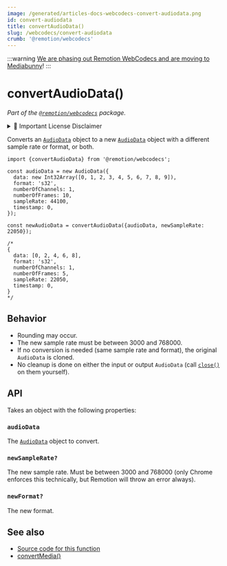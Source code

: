 ```yaml
---
image: /generated/articles-docs-webcodecs-convert-audiodata.png
id: convert-audiodata
title: convertAudioData()
slug: /webcodecs/convert-audiodata
crumb: '@remotion/webcodecs'
---
```


:::warning
[We are phasing out Remotion WebCodecs and are moving to Mediabunny](/blog/mediabunny)!
:::

# convertAudioData()<AvailableFrom v="4.0.288"/>

_Part of the [`@remotion/webcodecs`](/docs/webcodecs) package._


<details>
  <summary>💼 Important License Disclaimer</summary>
  <LicenseDisclaimer />
</details>

Converts an [`AudioData`](https://developer.mozilla.org/en-US/docs/Web/API/AudioData) object to a new [`AudioData`](https://developer.mozilla.org/en-US/docs/Web/API/AudioData) object with a different sample rate or format, or both.

```tsx twoslash title="Converting an audio data"
import {convertAudioData} from '@remotion/webcodecs';

const audioData = new AudioData({
  data: new Int32Array([0, 1, 2, 3, 4, 5, 6, 7, 8, 9]),
  format: 's32',
  numberOfChannels: 1,
  numberOfFrames: 10,
  sampleRate: 44100,
  timestamp: 0,
});

const newAudioData = convertAudioData({audioData, newSampleRate: 22050});

/*
{
  data: [0, 2, 4, 6, 8],
  format: 's32',
  numberOfChannels: 1,
  numberOfFrames: 5,
  sampleRate: 22050,
  timestamp: 0,
}
*/
```

## Behavior

- Rounding may occur.
- The new sample rate must be between 3000 and 768000.
- If no conversion is needed (same sample rate and format), the original `AudioData` is cloned.
- No cleanup is done on either the input or output `AudioData` (call [`close()`](https://developer.mozilla.org/en-US/docs/Web/API/AudioData/close) on them yourself).

## API

Takes an object with the following properties:

### `audioData`

The [`AudioData`](https://developer.mozilla.org/en-US/docs/Web/API/AudioData) object to convert.

### `newSampleRate?`

The new sample rate. Must be between 3000 and 768000 (only Chrome enforces this technically, but Remotion will throw an error always).

### `newFormat?`

The new format.

## See also

- [Source code for this function](https://github.com/remotion-dev/remotion/blob/main/packages/webcodecs/src/convert-audiodata.ts)
- [convertMedia()](/docs/webcodecs/convert-media)
